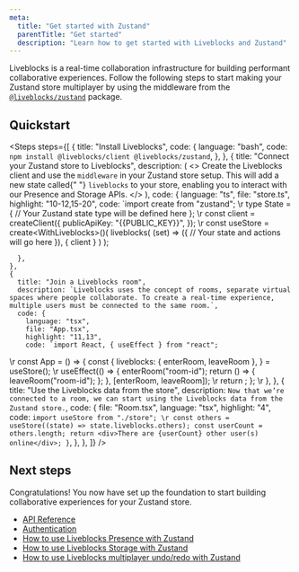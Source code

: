 ```yaml
---
meta:
  title: "Get started with Zustand"
  parentTitle: "Get started"
  description: "Learn how to get started with Liveblocks and Zustand"
---
```


Liveblocks is a real-time collaboration infrastructure for building performant
collaborative experiences. Follow the following steps to start making your
Zustand store multiplayer by using the middleware from the
[`@liveblocks/zustand`](/docs/api-reference/liveblocks-zustand) package.

## Quickstart

<Steps
  steps={[
    {
      title: "Install Liveblocks",
      code: {
        language: "bash",
        code: `npm install @liveblocks/client @liveblocks/zustand`,
      },
    },
    {
      title: "Connect your Zustand store to Liveblocks",
      description: (
        <>
          Create the Liveblocks client and use the <code>middleware</code> in your
          Zustand store setup. This will add a new state called{" "}
          <code>liveblocks</code> to your store, enabling you to interact with
          our Presence and Storage APIs.
        </>
      ),
      code: {
        language: "ts",
        file: "store.ts",
        highlight: "10-12,15-20",
        code: `import create from "zustand";
\r
type State = {
  // Your Zustand state type will be defined here
};
\r
const client = createClient({
  publicApiKey: "{{PUBLIC_KEY}}",
});
\r
const useStore = create<WithLiveblocks<State>>()(
  liveblocks(
    (set) => ({
      // Your state and actions will go here
    }),
    { client }
  )
);

      },
    },
    {
      title: "Join a Liveblocks room",
      description: `Liveblocks uses the concept of rooms, separate virtual spaces where people collaborate. To create a real-time experience, multiple users must be connected to the same room.`,
      code: {
        language: "tsx",
        file: "App.tsx",
        highlight: "11,13",
        code: `import React, { useEffect } from "react";
\r
const App = () => {
  const {
    liveblocks: { enterRoom, leaveRoom },
  } = useStore();
\r
  useEffect(() => {
    enterRoom("room-id");
    return () => {
      leaveRoom("room-id");
    };
  }, [enterRoom, leaveRoom]);
\r
  return <Room />;
};
\r
      },
    },
    {
      title: "Use the Liveblocks data from the store",
      description: `Now that we’re connected to a room, we can start using the Liveblocks data from the Zustand store.`,
      code: {
        file: "Room.tsx",
        language: "tsx",
        highlight: "4",
        code: `import useStore from "./store";
\r
  const others = useStore((state) => state.liveblocks.others);
  const userCount = others.length;
  return <div>There are {userCount} other user(s) online</div>;
}`,
      },
    },
  ]}
/>

## Next steps

Congratulations! You now have set up the foundation to start building
collaborative experiences for your Zustand store.

- [API Reference](/docs/api-reference/liveblocks-zustand)
- [Authentication](/docs/authentication)
- [How to use Liveblocks Presence with Zustand](/docs/guides/how-to-use-liveblocks-presence-with-zustand)
- [How to use Liveblocks Storage with Zustand](/docs/guides/how-to-use-liveblocks-strorage-with-zustand)
- [How to use Liveblocks multiplayer undo/redo with Zustand](/docs/guides/how-to-use-liveblocks-multiplayer-undo-redo-with-zustand)
